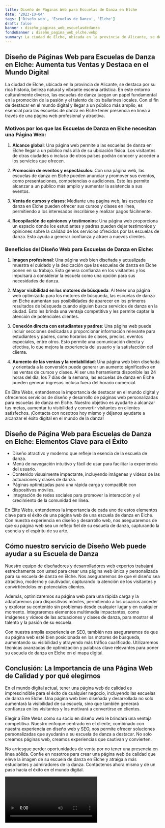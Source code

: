 ```yaml
---
title: Diseño de Páginas Web para Escuelas de Danza en Elche
date: '2023-10-04'
tags: ['Diseño web', 'Escuelas de Danza', 'Elche']
draft: false
banner : diseño_paginas_web_escuelasdedanza
fondoBanner : diseño_pagina_web_elche.webp
summary: La ciudad de Elche, ubicada en la provincia de Alicante, se destaca por su rica historia, belleza natural y vibrante escena artística. En este entorno culturalmente diverso, las escuelas de danza juegan un papel fundamental en la promoción de la pasión y el talento de los bailarines locales. Con el fin de destacar en el mundo digital y llegar a un público más amplio, es esencial para las escuelas de danza en Elche tener presencia en línea a través de una página web profesional y atractiva.
---
```


## Diseño de Páginas Web para Escuelas de Danza en Elche: Aumenta tus Ventas y Destaca en el Mundo Digital

La ciudad de Elche, ubicada en la provincia de Alicante, se destaca por su rica historia, belleza natural y vibrante escena artística. En este entorno culturalmente diverso, las escuelas de danza juegan un papel fundamental en la promoción de la pasión y el talento de los bailarines locales. Con el fin de destacar en el mundo digital y llegar a un público más amplio, es esencial para las escuelas de danza en Elche tener presencia en línea a través de una página web profesional y atractiva.

### Motivos por los que las Escuelas de Danza en Elche necesitan una Página Web:

1. **Alcance global**: Una página web permite a las escuelas de danza en Elche llegar a un público más allá de su ubicación física. Los visitantes de otras ciudades o incluso de otros países podrán conocer y acceder a los servicios que ofrecen.

2. **Promoción de eventos y espectáculos**: Con una página web, las escuelas de danza en Elche pueden anunciar y promover sus eventos, como presentaciones, competencias o audiciones. Esto les permite alcanzar a un público más amplio y aumentar la asistencia a sus eventos.

3. **Venta de cursos y clases**: Mediante una página web, las escuelas de danza en Elche pueden ofrecer sus cursos y clases en línea, permitiendo a los interesados inscribirse y realizar pagos fácilmente.

4. **Recopilación de opiniones y testimonios**: Una página web proporciona un espacio donde los estudiantes y padres pueden dejar testimonios y opiniones sobre la calidad de los servicios ofrecidos por las escuelas de danza. Esto ayuda a generar confianza y atraer a nuevos clientes.

### Beneficios del Diseño Web para Escuelas de Danza en Elche:

1. **Imagen profesional**: Una página web bien diseñada y actualizada muestra el cuidado y la dedicación que las escuelas de danza en Elche ponen en su trabajo. Esto genera confianza en los visitantes y los impulsará a considerar la escuela como una opción para sus necesidades de danza.

2. **Mayor visibilidad en los motores de búsqueda**: Al tener una página web optimizada para los motores de búsqueda, las escuelas de danza en Elche aumentan sus posibilidades de aparecer en los primeros resultados de búsqueda cuando alguien busca servicios de danza en la ciudad. Esto les brinda una ventaja competitiva y les permite captar la atención de potenciales clientes.

3. **Conexión directa con estudiantes y padres**: Una página web puede incluir secciones dedicadas a proporcionar información relevante para estudiantes y padres, como horarios de clases, precios, eventos especiales, entre otros. Esto permite una comunicación directa y efectiva, lo que mejora la experiencia del usuario y la satisfacción del cliente.

4. **Aumento de las ventas y la rentabilidad**: Una página web bien diseñada y orientada a la conversión puede generar un aumento significativo en las ventas de cursos y clases. Al ser una herramienta disponible las 24 horas del día, los 7 días de la semana, las escuelas de danza en Elche pueden generar ingresos incluso fuera del horario comercial.

En Élite Webs, entendemos la importancia de destacar en el mundo digital y ofrecemos servicios de diseño y desarrollo de páginas web personalizadas para escuelas de danza en Elche. Nuestro objetivo es ayudarte a alcanzar tus metas, aumentar tu visibilidad y convertir visitantes en clientes satisfechos. ¡Contacta con nosotros hoy mismo y déjanos ayudarte a alcanzar el éxito digital en el mundo de la danza!

<GifSeo />

<Cta />

## Diseño de Página Web para Escuelas de Danza en Elche: Elementos Clave para el Éxito

- Diseño atractivo y moderno que refleje la esencia de la escuela de danza.
- Menú de navegación intuitivo y fácil de usar para facilitar la experiencia del usuario.
- Contenido visualmente impactante, incluyendo imágenes y videos de las actuaciones y clases de danza.
- Páginas optimizadas para una rápida carga y compatible con dispositivos móviles.
- Integración de redes sociales para promover la interacción y el crecimiento de la comunidad en línea.

En Élite Webs, entendemos la importancia de cada uno de estos elementos clave para el éxito de una página web de una escuela de danza en Elche. Con nuestra experiencia en diseño y desarrollo web, nos aseguraremos de que su página web sea un reflejo fiel de su escuela de danza, capturando la esencia y el espíritu de su arte.

## Cómo nuestro servicio de Diseño Web puede ayudar a su Escuela de Danza

Nuestro equipo de diseñadores y desarrolladores web expertos trabajará estrechamente con usted para crear una página web única y personalizada para su escuela de danza en Elche. Nos aseguraremos de que el diseño sea atractivo, moderno y cautivador, capturando la atención de los visitantes y convirtiéndolos en potenciales clientes.

Además, optimizaremos su página web para una rápida carga y la adaptaremos para dispositivos móviles, permitiendo a los usuarios acceder y explorar su contenido sin problemas desde cualquier lugar y en cualquier momento. Integraremos elementos multimedia impactantes, como imágenes y videos de las actuaciones y clases de danza, para mostrar el talento y la pasión de su escuela.

Con nuestra amplia experiencia en SEO, también nos aseguraremos de que su página web esté bien posicionada en los motores de búsqueda, aumentando su visibilidad y atrayendo más tráfico cualificado. Utilizaremos técnicas avanzadas de optimización y palabras clave relevantes para poner su escuela de danza en Elche en el mapa digital.

## Conclusión: La Importancia de una Página Web de Calidad y por qué elegirnos

En el mundo digital actual, tener una página web de calidad es imprescindible para el éxito de cualquier negocio, incluyendo las escuelas de danza en Elche. Una página web bien diseñada y desarrollada no solo aumentará la visibilidad de su escuela, sino que también generará confianza en los visitantes y los motivará a convertirse en clientes.

Elegir a Élite Webs como su socio en diseño web le brindará una ventaja competitiva. Nuestro enfoque centrado en el cliente, combinado con nuestra experiencia en diseño web y SEO, nos permite ofrecer soluciones personalizadas que ayudarán a su escuela de danza a destacar. No solo creamos páginas web, creamos experiencias que cautivan y convierten.

No arriesgue perder oportunidades de venta por no tener una presencia en línea sólida. Confíe en nosotros para crear una página web de calidad que eleve la imagen de su escuela de danza en Elche y atraiga a más estudiantes y admiradores de la danza. Contáctenos ahora mismo y dé un paso hacia el éxito en el mundo digital.

<Video />

<CtaBot job='Escuelas de Danza' city='Elche'/>

<Gmaps query='Elche+españa+maps' />